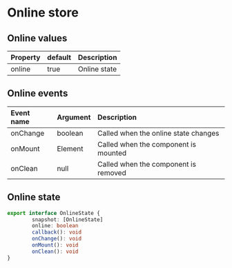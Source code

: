 # Online store

## Online values

| Property | default | Description  |
| :------- | :------ | :----------- |
| online   | true    | Online state |

## Online events

| Event name | Argument | Description                          |
| :--------- | :------- | :----------------------------------- |
| onChange   | boolean  | Called when the online state changes |
| onMount    | Element  | Called when the component is mounted |
| onClean    | null     | Called when the component is removed |

## Online state

```ts
export interface OnlineState {
        snapshot: [OnlineState]
        online: boolean
        callback(): void
        onChange(): void
        onMount(): void
        onClean(): void
}
```
